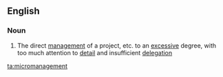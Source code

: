 ==English==

===Noun===
{{wikipedia}}
{{en-noun|-}}

# The direct [[management]] of a project, etc. to an [[excessive]] degree, with too much attention to [[detail]] and insufficient [[delegation]]

[[ta:micromanagement]]